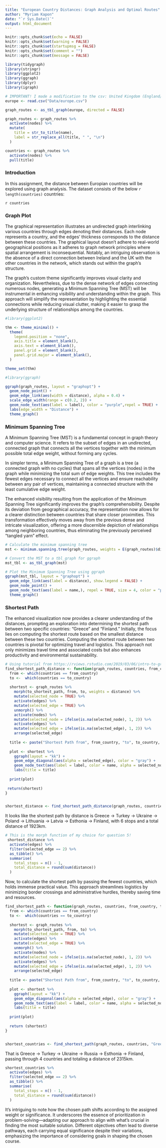 ```yaml
---
title: "European Country Distances: Graph Analysis and Optimal Routes"
author: "Myriam Kapon"
date: "`r Sys.Date()`"
output: html_document
---
```


```r
knitr::opts_chunk$set(echo = FALSE)
knitr::opts_chunk$set(warning = FALSE)
knitr::opts_chunk$set(startupmsg = FALSE)
knitr::opts_chunk$set(comment = "")
knitr::opts_chunk$set(message = FALSE)
```

```r
library(tidygraph)
library(stringr)
library(ggplot2)
library(ggraph)
library(dplyr)
library(igraph)
```


```r
# IMPORTANT! I made a modification to the csv: United Kingdom (England/Northern Ireland/Scotland/Wales) added "/" instead of the original "," between places, so it gets parsed correctly.
europe <- read.csv("Data/europe.csv")
```

```r
graph_routes <- as_tbl_graph(europe, directed = FALSE)
```

```r
graph_routes <- graph_routes %>%
  activate(nodes) %>%
  mutate(
    title = str_to_title(name),
    label = str_replace_all(title, " ", "\n")
  )
```

```r
countries <- graph_routes %>%
  activate(nodes) %>%
  pull(title)
```
### Introduction
In this assignment, the distance between Europian countries will be explored using graph analysis. The dataset consists of the below `r length(countries)` countries:

`r countries`

### Graph Plot
The graphical representation illustrates an undirected graph interlinking various countries through edges denoting their distances. Each node represents a country, and the edges' thickness corresponds to the distance between these countries. The graphical layout doesn't adhere to real-world geographical positions as it adheres to graph network principles where spatial arrangement is inconsequential. Notably, an intriguing observation is the absence of a direct connection between Ireland and the UK with the other countries in the network, which stands out within the graph's structure.

The graph's custom theme significantly improves visual clarity and organization. Nevertheless, due to the dense network of edges connecting numerous nodes, generating a Minimum Spanning Tree (MST) will be instrumental in enhancing visibility and understanding within the graph. This approach will simplify the representation by highlighting the essential connections while reducing visual clutter, making it easier to grasp the underlying structure of relationships among the countries.

```r
#library(ggplot2)

thm <- theme_minimal() +
  theme(
    legend.position = "none",
    axis.title = element_blank(),
    axis.text = element_blank(),
    panel.grid = element_blank(),
    panel.grid.major = element_blank(),
  ) 

theme_set(thm)

#library(ggraph)

ggraph(graph_routes, layout = "graphopt") + 
  geom_node_point() +
  geom_edge_link(aes(width = distance), alpha = 0.4) + 
  scale_edge_width(range = c(0.2, 2)) +
  geom_node_text(aes(label = label), color = "purple",repel = TRUE) +
  labs(edge_width = "Distance") +
  theme_graph()
```

### Minimum Spanning Tree
A Minimum Spanning Tree (MST) is a fundamental concept in graph theory and computer science. It refers to the subset of edges in an undirected, connected graph that connects all the vertices together with the minimum possible total edge weight, without forming any cycles.

In simpler terms, a Minimum Spanning Tree of a graph is a tree (a connected graph with no cycles) that spans all the vertices (nodes) in the graph while minimizing the total sum of edge weights. This tree includes the fewest edges necessary to connect all the vertices and ensure reachability between any pair of vertices, maintaining a connected structure with the least cumulative edge weight.

The enhanced visibility resulting from the application of the Minimum Spanning Tree significantly improves the graph's comprehensibility. Despite its deviation from geographical accuracy, the representation now allows for a clearer distinction between countries that share closer proximities. This transformation effectively moves away from the previous dense and intricate visualization, offering a more discernible depiction of relationships among neighboring countries, thus eliminating the previously perceived "tangled yarn" effect.

```r
# Calculate the minimum spanning tree
mst <- minimum.spanning.tree(graph_routes, weights = E(graph_routes)$distance)

# Convert the MST to a tbl_graph for ggraph
mst_tbl <- as_tbl_graph(mst)

# Plot the Minimum Spanning Tree using ggraph
ggraph(mst_tbl, layout = "graphopt") +
  geom_edge_link(aes(label = distance), show.legend = FALSE) +  
  geom_node_point() +
  geom_node_text(aes(label = name,), repel = TRUE, size = 4, color = "purple",  check_overlap = TRUE) +
  theme_graph()
```

### Shortest Path

The enhanced visualization now provides a clearer understanding of the distances, prompting an exploration into determining the shortest path between two specific countries: "Greece" and "Finland." Initially, the focus lies on computing the shortest route based on the smallest distance between these two countries. Computing the shortest route between two countries is pivotal for optimizing travel and logistics. This approach not only minimizes travel time and associated costs but also enhances productivity and environmental sustainability.  

```r
# Using tutorial from https://rviews.rstudio.com/2019/03/06/intro-to-graph-analysis/
find_shortest_path_distance <- function(graph_routes, countries, from_country, to_country) {
  from <- which(countries == from_country)
  to <-  which(countries == to_country)
  
  shortest <- graph_routes %>%
    morph(to_shortest_path, from, to, weights = distance) %>%
    mutate(selected_node = TRUE) %>%
    activate(edges) %>%
    mutate(selected_edge = TRUE) %>%
    unmorph() %>%
    activate(nodes) %>%
    mutate(selected_node = ifelse(is.na(selected_node), 1, 2)) %>%
    activate(edges) %>%
    mutate(selected_edge = ifelse(is.na(selected_edge), 1, 2)) %>%
    arrange(selected_edge)
  
  title <- paste("Shortest Path from", from_country, "to", to_country, "by Distance")
  
  plot <- shortest %>%
    ggraph(layout = "kk") +
    geom_edge_diagonal(aes(alpha = selected_edge), color = "gray") +
    geom_node_text(aes(label = label, color = name, alpha = selected_node), size = 3) +
    labs(title = title)
  
  print(plot)
  
 return(shortest)
}


shortest_distance <- find_shortest_path_distance(graph_routes, countries, "Greece", "Finland")
```

It looks like the shortest path by distance is Greece -> Turkey -> Ukraine -> Poland -> Lithuania -> Latvia -> Esthonia -> Finland, with 6 stops and a total distance of 1923km.

```r
# This is the morph function of my choice for question 5!
 shortest_distance %>%
  activate(edges) %>%
  filter(selected_edge == 2) %>%
  as_tibble() %>%
  summarise(
    total_stops = n() - 1,
    total_distance = round(sum(distance))
  )
```

Now, to calculate the shortest path by passing the fewest countries, which holds immense practical value. This approach streamlines logistics by minimizing border crossings and administrative hurdles, thereby saving time and resources. 

```r
find_shortest_path <- function(graph_routes, countries, from_country, to_country) {
  from <- which(countries == from_country)
  to <-  which(countries == to_country)
  
  shortest <- graph_routes %>%
    morph(to_shortest_path, from, to) %>%
    mutate(selected_node = TRUE) %>%
    activate(edges) %>%
    mutate(selected_edge = TRUE) %>%
    unmorph() %>%
    activate(nodes) %>%
    mutate(selected_node = ifelse(is.na(selected_node), 1, 2)) %>%
    activate(edges) %>%
    mutate(selected_edge = ifelse(is.na(selected_edge), 1, 2)) %>%
    arrange(selected_edge)
  
  title <- paste("Shortest Path from", from_country, "to", to_country, "by Country Number")
  
  plot <- shortest %>%
    ggraph(layout = "kk") +
    geom_edge_diagonal(aes(alpha = selected_edge), color = "gray") +
    geom_node_text(aes(label = label, color = name, alpha = selected_node), size = 3) +
    labs(title = title)
  
  print(plot)
  
  return (shortest)
}


shortest_countries <- find_shortest_path(graph_routes, countries, "Greece", "Finland")
```

That is Greece -> Turkey -> Ukraine -> Russia -> Esthonia -> Finland, passing through 4 countries and totaling a distance of 2315km. 

```r
shortest_countries %>%
  activate(edges) %>%
  filter(selected_edge == 2) %>%
  as_tibble() %>%
  summarise(
    total_stops = n() - 1,
    total_distance = round(sum(distance))
  )
```

It's intriguing to note how the chosen path shifts according to the assigned weight or significance. It underscores the essence of prioritization in problem-solving—adapting our approach to align with what's crucial in finding the most suitable solution. Different objectives often lead to diverse pathways, each carrying equal significance despite their variations, emphasizing the importance of considering goals in shaping the chosen course.